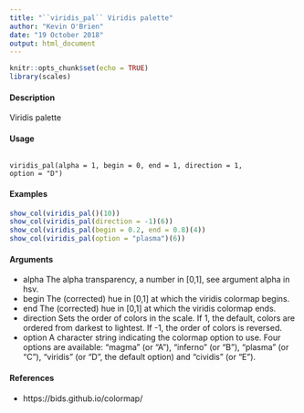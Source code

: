 ```yaml
---
title: "``viridis_pal`` Viridis palette"
author: "Kevin O'Brien"
date: "19 October 2018"
output: html_document
---
```


```r
knitr::opts_chunk$set(echo = TRUE)
library(scales)
```

#### Description
Viridis palette

#### Usage

<pre><code>
viridis_pal(alpha = 1, begin = 0, end = 1, direction = 1,
option = "D")
</code></pre>

#### Examples

```r
show_col(viridis_pal()(10))
show_col(viridis_pal(direction = -1)(6))
show_col(viridis_pal(begin = 0.2, end = 0.8)(4))
show_col(viridis_pal(option = "plasma")(6))
```

#### Arguments

* alpha The alpha transparency, a number in [0,1], see argument alpha in hsv.
* begin The (corrected) hue in [0,1] at which the viridis colormap begins.
* end The (corrected) hue in [0,1] at which the viridis colormap ends.
* direction Sets the order of colors in the scale. If 1, the default, colors are ordered from
darkest to lightest. If -1, the order of colors is reversed.
* option A character string indicating the colormap option to use. Four options are available:
"magma" (or "A"), "inferno" (or "B"), "plasma" (or "C"), "viridis" (or "D", the default option) and "cividis" (or "E").

#### References

* https://bids.github.io/colormap/

